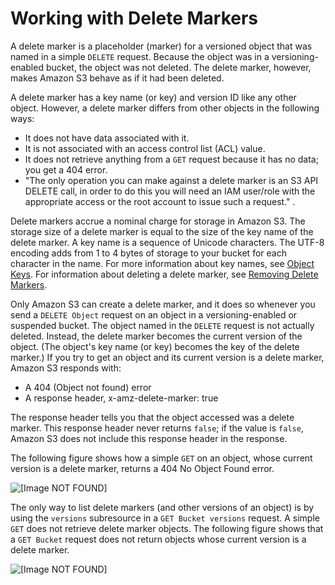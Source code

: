 # Working with Delete Markers<a name="DeleteMarker"></a>

A delete marker is a placeholder \(marker\) for a versioned object that was named in a simple `DELETE` request\. Because the object was in a versioning\-enabled bucket, the object was not deleted\. The delete marker, however, makes Amazon S3 behave as if it had been deleted\. 

A delete marker has a key name \(or key\) and version ID like any other object\. However, a delete marker differs from other objects in the following ways:
+ It does not have data associated with it\.
+ It is not associated with an access control list \(ACL\) value\.
+ It does not retrieve anything from a `GET` request because it has no data; you get a 404 error\.
+ "The only operation you can make against a delete marker is an S3 API DELETE call, in order to do this you will need an IAM user/role with the appropriate access or the root account to issue such a request." \.

Delete markers accrue a nominal charge for storage in Amazon S3\. The storage size of a delete marker is equal to the size of the key name of the delete marker\. A key name is a sequence of Unicode characters\. The UTF\-8 encoding adds from 1 to 4 bytes of storage to your bucket for each character in the name\. For more information about key names, see [Object Keys](UsingMetadata.mdx#object-keys)\. For information about deleting a delete marker, see [Removing Delete Markers](RemDelMarker.mdx)\.  

Only Amazon S3 can create a delete marker, and it does so whenever you send a `DELETE Object` request on an object in a versioning\-enabled or suspended bucket\. The object named in the `DELETE` request is not actually deleted\. Instead, the delete marker becomes the current version of the object\. \(The object's key name \(or key\) becomes the key of the delete marker\.\) If you try to get an object and its current version is a delete marker, Amazon S3 responds with:
+ A 404 \(Object not found\) error
+ A response header, x\-amz\-delete\-marker: true

The response header tells you that the object accessed was a delete marker\. This response header never returns `false`; if the value is `false`, Amazon S3 does not include this response header in the response\.

The following figure shows how a simple `GET` on an object, whose current version is a delete marker, returns a 404 No Object Found error\.

![\[Image NOT FOUND\]](http://docs.aws.amazon.com/AmazonS3/latest/dev/images/versioning_DELETE_NoObjectFound.png)

The only way to list delete markers \(and other versions of an object\) is by using the `versions` subresource in a `GET Bucket versions` request\. A simple `GET` does not retrieve delete marker objects\. The following figure shows that a `GET Bucket` request does not return objects whose current version is a delete marker\.

![\[Image NOT FOUND\]](http://docs.aws.amazon.com/AmazonS3/latest/dev/images/versioning_GETBucketwithDeleteMarkers.png)
